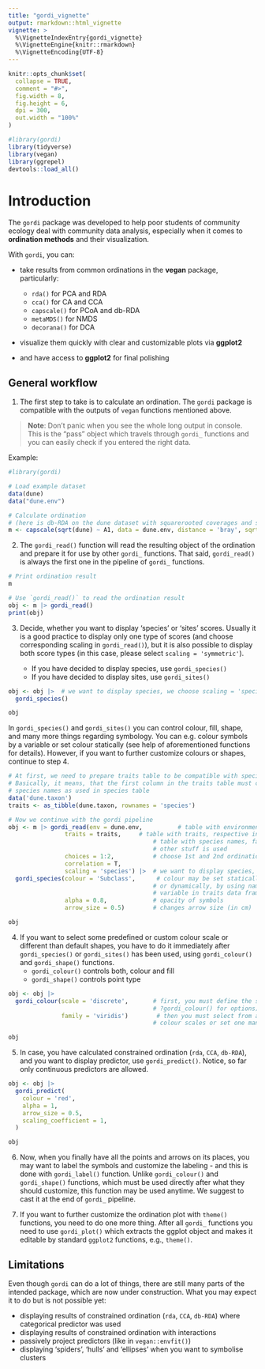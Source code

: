 ```yaml
---
title: "gordi_vignette"
output: rmarkdown::html_vignette
vignette: >
  %\VignetteIndexEntry{gordi_vignette}
  %\VignetteEngine{knitr::rmarkdown}
  %\VignetteEncoding{UTF-8}
---
```


```r
knitr::opts_chunk$set(
  collapse = TRUE,
  comment = "#>",
  fig.width = 8,
  fig.height = 6,
  dpi = 300,
  out.width = "100%"
)
```

```r
#library(gordi)
library(tidyverse)
library(vegan)
library(ggrepel)
devtools::load_all()
```

# Introduction

The `gordi` package was developed to help poor students of community ecology deal with community data analysis, especially when it comes to **ordination methods** and their visualization.

With `gordi`, you can:

-   take results from common ordinations in the **vegan** package, particularly:

    -   `rda()` for PCA and RDA
    -   `cca()` for CA and CCA
    -   `capscale()` for PCoA and db-RDA
    -   `metaMDS()` for NMDS
    -   `decorana()` for DCA

-   visualize them quickly with clear and customizable plots via **ggplot2**

-   and have access to **ggplot2** for final polishing

## General workflow

1.  The first step to take is to calculate an ordination. The `gordi` package is compatible with the outputs of `vegan` functions mentioned above.

> **Note**: Don't panic when you see the whole long output in console. This is the "pass" object which travels through `gordi_` functions and you can easily check if you entered the right data.

Example:

```r
#library(gordi)

# Load example dataset
data(dune)
data("dune.env")

# Calculate ordination
# (here is db-RDA on the dune dataset with squarerooted coverages and squarerooted Bray-Curtis distances)
m <- capscale(sqrt(dune) ~ A1, data = dune.env, distance = 'bray', sqrt.dist = T)
```

2.  The `gordi_read()` function will read the resulting object of the ordination and prepare it for use by other `gordi_` functions. That said, `gordi_read()` is always the first one in the pipeline of `gordi_` functions.

```r
# Print ordination result
m

# Use `gordi_read()` to read the ordination result
obj <- m |> gordi_read()
print(obj)

```

3.  Decide, whether you want to display 'species' or 'sites' scores. Usually it is a good practice to display only one type of scores (and choose corresponding scaling in `gordi_read()`), but it is also possible to display both score types (in this case, please select `scaling = 'symmetric'`).

    -   If you have decided to display species, use `gordi_species()`
    -   If you have decided to display sites, use `gordi_sites()`

```r
obj <- obj |>  # we want to display species, we choose scaling = 'species'
  gordi_species()

obj

```

In `gordi_species()` and `gordi_sites()` you can control colour, fill, shape, and many more things regarding symbology. You can e.g. colour symbols by a variable or set colour statically (see help of aforementioned functions for details). However, if you want to further customize colours or shapes, continue to step 4.

```r
# At first, we need to prepare traits table to be compatible with species table.
# Basically, it means, that the first column in the traits table must contain
# species names as used in species table
data('dune.taxon')
traits <- as_tibble(dune.taxon, rownames = 'species')

# Now we continue with the gordi pipeline
obj <- m |> gordi_read(env = dune.env,          # table with environmental variables
                traits = traits,     # table with traits, respective in this case,
                                         # table with species names, families and 
                                         # other stuff is used
                choices = 1:2,           # choose 1st and 2nd ordination axes
                correlation = T,
                scaling = 'species') |>  # we want to display species, we choose scaling = 'species'
  gordi_species(colour = 'Subclass',      # colour may be set statically,
                                         # or dynamically, by using name of some
                                         # variable in traits data frame
                alpha = 0.8,             # opacity of symbols
                arrow_size = 0.5)        # changes arrow size (in cm)

obj

```

4.  If you want to select some predefined or custom colour scale or different than default shapes, you have to do it immediately after `gordi_species()` or `gordi_sites()` has been used, using `gordi_colour()` and `gordi_shape()` functions.
    -   `gordi_colour()` controls both, colour and fill
    -   `gordi_shape()` controls point type

```r
obj <- obj |> 
  gordi_colour(scale = 'discrete',       # first, you must define the scale (see 
                                         # ?gordi_colour() for options)
               family = 'viridis')        # then you must select from a family of
                                         # colour scales or set one manually 

obj
```

5.  In case, you have calculated constrained ordination (`rda`, `CCA`, `db-RDA`), and you want to display predictor, use `gordi_predict()`. Notice, so far only continuous predictors are allowed.

```r
obj <- obj |> 
  gordi_predict(
    colour = 'red',
    alpha = 1,
    arrow_size = 0.5,
    scaling_coefficient = 1,
  )

obj
```

6.  Now, when you finally have all the points and arrows on its places, you may want to label the symbols and customize the labeling - and this is done with `gordi_label()` function. Unlike `gordi_colour()` and `gordi_shape()` functions, which must be used directly after what they should customize, this function may be used anytime. We suggest to cast it at the end of `gordi_` pipeline.

7.  If you want to further customize the ordination plot with `theme()` functions, you need to do one more thing. After all `gordi_` functions you need to use `gordi_plot()` which extracts the ggplot object and makes it editable by standard `ggplot2` functions, e.g., `theme()`.

## Limitations

Even though `gordi` can do a lot of things, there are still many parts of the intended package, which are now under construction. What you may expect it to do but is not possible yet:

-   displaying results of constrained ordination (`rda`, `CCA`, `db-RDA`) where categorical predictor was used
-   displaying results of constrained ordination with interactions
-   passively project predictors (like in `vegan::envfit()`)
-   displaying 'spiders', 'hulls' and 'ellipses' when you want to symbolise clusters
